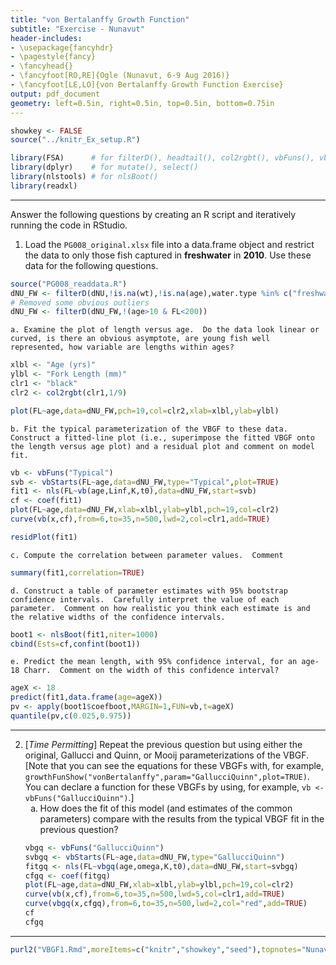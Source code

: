```yaml
---
title: "von Bertalanffy Growth Function"
subtitle: "Exercise - Nunavut"
header-includes:
- \usepackage{fancyhdr}
- \pagestyle{fancy}
- \fancyhead{}
- \fancyfoot[RO,RE]{Ogle (Nunavut, 6-9 Aug 2016)}
- \fancyfoot[LE,LO]{von Bertalanffy Growth Function Exercise}
output: pdf_document
geometry: left=0.5in, right=0.5in, top=0.5in, bottom=0.75in
---
```


```r
showkey <- FALSE
source("../knitr_Ex_setup.R")
```
```r
library(FSA)      # for filterD(), headtail(), col2rgbt(), vbFuns(), vbStart()
library(dplyr)    # for mutate(), select()
library(nlstools) # for nlsBoot()
library(readxl)
```

----

Answer the following questions by creating an R script and iteratively running the code in RStudio.

1. Load the `PG008_original.xlsx` file into a data.frame object and restrict the data to only those fish captured in **freshwater** in **2010**.  Use these data for the following questions.
```r
source("PG008_readdata.R")
dNU_FW <- filterD(dNU,!is.na(wt),!is.na(age),water.type %in% c("freshwater","Freshwater"))
# Removed some obvious outliers
dNU_FW <- filterD(dNU_FW,!(age>10 & FL<200))
```

    a. Examine the plot of length versus age.  Do the data look linear or curved, is there an obvious asymptote, are young fish well represented, how variable are lengths within ages?
```r
xlbl <- "Age (yrs)"
ylbl <- "Fork Length (mm)"
clr1 <- "black"
clr2 <- col2rgbt(clr1,1/9)

plot(FL~age,data=dNU_FW,pch=19,col=clr2,xlab=xlbl,ylab=ylbl)
```

    b. Fit the typical parameterization of the VBGF to these data.  Construct a fitted-line plot (i.e., superimpose the fitted VBGF onto the length versus age plot) and a residual plot and comment on model fit.
```r
vb <- vbFuns("Typical")
svb <- vbStarts(FL~age,data=dNU_FW,type="Typical",plot=TRUE)
fit1 <- nls(FL~vb(age,Linf,K,t0),data=dNU_FW,start=svb)
cf <- coef(fit1)
plot(FL~age,data=dNU_FW,xlab=xlbl,ylab=ylbl,pch=19,col=clr2)
curve(vb(x,cf),from=6,to=35,n=500,lwd=2,col=clr1,add=TRUE)
```
```r
residPlot(fit1)
```

    c. Compute the correlation between parameter values.  Comment
```r
summary(fit1,correlation=TRUE)
```

    d. Construct a table of parameter estimates with 95% bootstrap confidence intervals.  Carefully interpret the value of each parameter.  Comment on how realistic you think each estimate is and the relative widths of the confidence intervals.
```r
boot1 <- nlsBoot(fit1,niter=1000)
cbind(Ests=cf,confint(boot1))
```

    e. Predict the mean length, with 95% confidence interval, for an age-18 Charr.  Comment on the width of this confidence interval? 
```r
ageX <- 18
predict(fit1,data.frame(age=ageX))
pv <- apply(boot1$coefboot,MARGIN=1,FUN=vb,t=ageX)
quantile(pv,c(0.025,0.975))
```

----

2. [*Time Permitting*] Repeat the previous question but using either the original, Gallucci and Quinn, or Mooij parameterizations of the VBGF.  [Note that you can see the equations for these VBGFs with, for example, `growthFunShow("vonBertalanffy",param="GallucciQuinn",plot=TRUE)`.  You can declare a function for these VBGFs by using, for example, `vb <- vbFuns("GallucciQuinn")`.]
    a. How does the fit of this model (and estimates of the common parameters) compare with the results from the typical VBGF fit in the previous question?
```r
vbgq <- vbFuns("GallucciQuinn")
svbgq <- vbStarts(FL~age,data=dNU_FW,type="GallucciQuinn")
fitgq <- nls(FL~vbgq(age,omega,K,t0),data=dNU_FW,start=svbgq)
cfgq <- coef(fitgq)
plot(FL~age,data=dNU_FW,xlab=xlbl,ylab=ylbl,pch=19,col=clr2)
curve(vb(x,cf),from=6,to=35,n=500,lwd=5,col=clr1,add=TRUE)
curve(vbgq(x,cfgq),from=6,to=35,n=500,lwd=2,col="red",add=TRUE)
cf
cfgq
```

----

```r
purl2("VBGF1.Rmd",moreItems=c("knitr","showkey","seed"),topnotes="Nunavut 6-9-Aug-16")
```
